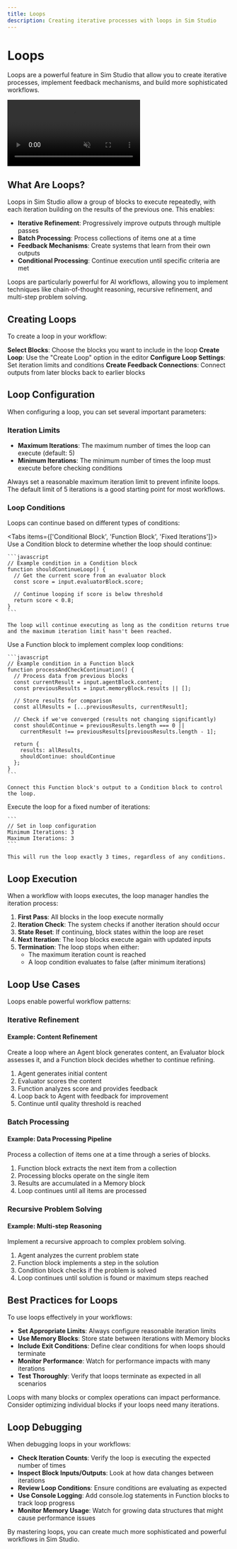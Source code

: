 ```yaml
---
title: Loops
description: Creating iterative processes with loops in Sim Studio
---
```



# Loops

Loops are a powerful feature in Sim Studio that allow you to create iterative processes, implement feedback mechanisms, and build more sophisticated workflows.

<div>
  <video 
    autoPlay 
    loop 
    muted 
    playsInline
    className="w-full"
    src="/loops.mp4"
  >
  </video>
</div>

## What Are Loops?

Loops in Sim Studio allow a group of blocks to execute repeatedly, with each iteration building on the results of the previous one. This enables:

- **Iterative Refinement**: Progressively improve outputs through multiple passes
- **Batch Processing**: Process collections of items one at a time
- **Feedback Mechanisms**: Create systems that learn from their own outputs
- **Conditional Processing**: Continue execution until specific criteria are met

<Callout type="info">
  Loops are particularly powerful for AI workflows, allowing you to implement techniques like chain-of-thought reasoning, recursive refinement, and multi-step problem solving.
</Callout>

## Creating Loops

To create a loop in your workflow:

<Steps>
  <Step>
    <strong>Select Blocks</strong>: Choose the blocks you want to include in the loop
  </Step>
  <Step>
    <strong>Create Loop</strong>: Use the "Create Loop" option in the editor
  </Step>
  <Step>
    <strong>Configure Loop Settings</strong>: Set iteration limits and conditions
  </Step>
  <Step>
    <strong>Create Feedback Connections</strong>: Connect outputs from later blocks back to earlier blocks
  </Step>
</Steps>

## Loop Configuration

When configuring a loop, you can set several important parameters:

### Iteration Limits

- **Maximum Iterations**: The maximum number of times the loop can execute (default: 5)
- **Minimum Iterations**: The minimum number of times the loop must execute before checking conditions

<Callout type="warning">
  Always set a reasonable maximum iteration limit to prevent infinite loops. The default limit of 5 iterations is a good starting point for most workflows.
</Callout>

### Loop Conditions

Loops can continue based on different types of conditions:

<Tabs items={['Conditional Block', 'Function Block', 'Fixed Iterations']}>
  <Tab>
    Use a Condition block to determine whether the loop should continue:
    
    ```javascript
    // Example condition in a Condition block
    function shouldContinueLoop() {
      // Get the current score from an evaluator block
      const score = input.evaluatorBlock.score;
      
      // Continue looping if score is below threshold
      return score < 0.8;
    }
    ```
    
    The loop will continue executing as long as the condition returns true and the maximum iteration limit hasn't been reached.
  </Tab>
  
  <Tab>
    Use a Function block to implement complex loop conditions:
    
    ```javascript
    // Example condition in a Function block
    function processAndCheckContinuation() {
      // Process data from previous blocks
      const currentResult = input.agentBlock.content;
      const previousResults = input.memoryBlock.results || [];
      
      // Store results for comparison
      const allResults = [...previousResults, currentResult];
      
      // Check if we've converged (results not changing significantly)
      const shouldContinue = previousResults.length === 0 || 
        currentResult !== previousResults[previousResults.length - 1];
      
      return {
        results: allResults,
        shouldContinue: shouldContinue
      };
    }
    ```
    
    Connect this Function block's output to a Condition block to control the loop.
  </Tab>
  
  <Tab>
    Execute the loop for a fixed number of iterations:
    
    ```
    // Set in loop configuration
    Minimum Iterations: 3
    Maximum Iterations: 3
    ```
    
    This will run the loop exactly 3 times, regardless of any conditions.
  </Tab>
</Tabs>

## Loop Execution

When a workflow with loops executes, the loop manager handles the iteration process:

1. **First Pass**: All blocks in the loop execute normally
2. **Iteration Check**: The system checks if another iteration should occur
3. **State Reset**: If continuing, block states within the loop are reset
4. **Next Iteration**: The loop blocks execute again with updated inputs
5. **Termination**: The loop stops when either:
   - The maximum iteration count is reached
   - A loop condition evaluates to false (after minimum iterations)

## Loop Use Cases

Loops enable powerful workflow patterns:

### Iterative Refinement

<div className="p-4 border rounded-md mb-4">
  <h4 className="font-medium">Example: Content Refinement</h4>
  <p className="text-sm text-gray-600 dark:text-gray-400 mb-2">
    Create a loop where an Agent block generates content, an Evaluator block assesses it, and a Function block decides whether to continue refining.
  </p>
  <ol className="text-sm list-decimal pl-5">
    <li>Agent generates initial content</li>
    <li>Evaluator scores the content</li>
    <li>Function analyzes score and provides feedback</li>
    <li>Loop back to Agent with feedback for improvement</li>
    <li>Continue until quality threshold is reached</li>
  </ol>
</div>

### Batch Processing

<div className="p-4 border rounded-md mb-4">
  <h4 className="font-medium">Example: Data Processing Pipeline</h4>
  <p className="text-sm text-gray-600 dark:text-gray-400 mb-2">
    Process a collection of items one at a time through a series of blocks.
  </p>
  <ol className="text-sm list-decimal pl-5">
    <li>Function block extracts the next item from a collection</li>
    <li>Processing blocks operate on the single item</li>
    <li>Results are accumulated in a Memory block</li>
    <li>Loop continues until all items are processed</li>
  </ol>
</div>

### Recursive Problem Solving

<div className="p-4 border rounded-md mb-4">
  <h4 className="font-medium">Example: Multi-step Reasoning</h4>
  <p className="text-sm text-gray-600 dark:text-gray-400 mb-2">
    Implement a recursive approach to complex problem solving.
  </p>
  <ol className="text-sm list-decimal pl-5">
    <li>Agent analyzes the current problem state</li>
    <li>Function block implements a step in the solution</li>
    <li>Condition block checks if the problem is solved</li>
    <li>Loop continues until solution is found or maximum steps reached</li>
  </ol>
</div>

## Best Practices for Loops

To use loops effectively in your workflows:

- **Set Appropriate Limits**: Always configure reasonable iteration limits
- **Use Memory Blocks**: Store state between iterations with Memory blocks
- **Include Exit Conditions**: Define clear conditions for when loops should terminate
- **Monitor Performance**: Watch for performance impacts with many iterations
- **Test Thoroughly**: Verify that loops terminate as expected in all scenarios

<Callout type="warning">
  Loops with many blocks or complex operations can impact performance. Consider optimizing individual blocks if your loops need many iterations.
</Callout>

## Loop Debugging

When debugging loops in your workflows:

- **Check Iteration Counts**: Verify the loop is executing the expected number of times
- **Inspect Block Inputs/Outputs**: Look at how data changes between iterations
- **Review Loop Conditions**: Ensure conditions are evaluating as expected
- **Use Console Logging**: Add console.log statements in Function blocks to track loop progress
- **Monitor Memory Usage**: Watch for growing data structures that might cause performance issues

By mastering loops, you can create much more sophisticated and powerful workflows in Sim Studio. 